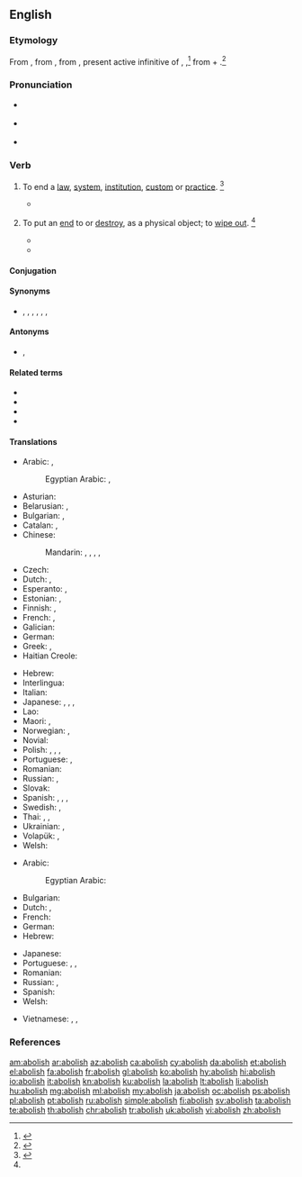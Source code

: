 ==English==

===Etymology===
From {{etyl|enm|en}} {{m|enm|abolisshen}}, from {{etyl|frm|en}} {{m|frm|abolir||to abolish}}, from {{etyl|la|en}} {{m|la|abolēre||destroy, cause to die out}}, present active infinitive of {{m|la|aboleō||destroy, abolish}}, {{m|la|abolesco||to wither, to decay}},<ref>{{R:RHCD|page=4}}</ref> from {{m|la|ab||from, away from}} + {{m|la|oleō||to grow}}.<ref>{{R:MW3 1976|page=4}}</ref>

===Pronunciation===
* {{a|UK}} {{enPR|ə-bŏl'ĭsh}} {{IPA|/əˈbɒlɪʃ/|lang=en}}
* {{a|US}} {{IPA|/əˈbɑl.ɪʃ/|/əˈbɑl.əʃ/|lang=en}}
* {{audio|en-us-abolish.ogg|Audio (US)|lang=en}}

===Verb===
{{en-verb|es}}

# To end a [[law]], [[system]], [[institution]], [[custom]] or [[practice]]. {{defdate|First attested from around 1350 to 1470.}}<ref name=SOED>{{R:SOED5|page=6}}</ref>
#: {{ux|en|Slavery was '''abolished''' in the nineteenth century.}}
#* {{quote-book|year=2002|author=William Schabas|title=The abolition of the death penalty in international law|publisher=Cambridge University Press|section=title|passage=The '''abolition''' of the death penalty in international law}}
# {{lb|en|archaic}} To put an [[end]] to or [[destroy]], as a physical object; to [[wipe out]]. {{defdate|First attested from around 1350 to 1470.}}<ref name=SOED/>
#* {{quote-book|author=[[w:Edmund Spenser|Edmund Spenser]]|passage=And with thy blood '''abolish''' so reproachful blot.}}
#* {{quote-book|author=[[w:Alfred Tennyson|Alfred Tennyson]]|passage=His quick instinctive hand Caught at the hilt, as to '''abolish''' him.}}

====Conjugation====
{{en-conj-simple}}

====Synonyms====
* {{sense|to end a law, system, institution, custom or practice}} {{l|en|abrogate}}, {{l|en|annul}}, {{l|en|cancel}}, {{l|en|dissolve}}, {{l|en|nullify}}, {{l|en|repeal}}, {{l|en|revoke}}
<!-- what to do with this? WikiSaurus?
These words have in common the idea of setting aside by some [[overruling]] act.
* ''Abolish'' [[applies]] particularly to things of a permanent nature, such as institutions, usages, customs, etc.; as, to ''abolish'' [[monopolies]], [[serfdom]], slavery. ''Repeal'' [[describes]] the act by which the legislature of a state sets aside a law which it had previously [[enacted]].
* ''Abrogate'' was originally applied to the [[repeal]] of a law by the Roman people; and hence, when the power of making laws was [[usurped]] by the [[emperors]], the term was applied to ''their'' act of setting aside the laws. Thus it came to express that act by which a sovereign or an [[executive]] government sets aside laws, [[ordinances]], [[regulations]], [[treaties]], [[conventions]], etc.
* ''Revoke'' denotes the act of [[recalling]] some previous grant which [[conferred]], privilege, etc.; as, to ''revoke'' a decree, to ''revoke'' a power of [[attorney]], a promise, etc. Thus, also, we speak of the ''revocation'' of the [[Edict]] of [[Nantes]].
* ''Annul'' is used in a more general sense, denoting simply to make void; as, to ''annul'' a contract, to ''annul'' an agreement.
* ''Nullify'' is an old word applied to the setting of things aside either by force or by total [[disregard]]; as, to ''nullify'' an act of Congress.
* ''Cancel'' is to strike out or annul, by a [[deliberate]] exercise of power, something which has [[operative]] force. -->

====Antonyms====
* {{sense|to end a law, system, institution, custom or practice}} {{l|en|establish}}, {{l|en|found}}

====Related terms====
* {{l|en|abolisher}}
* {{l|en|abolition}}
* {{l|en|abolitionist}}
* {{l|en|abolishable}}

====Translations====
{{trans-top|to end a law, system, institution, custom or practice}}
* Arabic: {{t|ar|أَبْطَلَ}}, {{t|ar|أَلْغَى}}
*: Egyptian Arabic: {{t|arz|يبطل|tr=yebṭel|sc=Arab}}, {{t|arz|يلغي|tr=yelği|sc=Arab}}
* Asturian: {{t|ast|abolir}}
* Belarusian: {{t|be|касава́ць|impf}}, {{t|be|скасава́ць|pf}}
* Bulgarian: {{t+|bg|према́хвам}}, {{t+|bg|отменям}}
* Catalan: {{t+|ca|abolir}}, {{t+|ca|suprimir}}
* Chinese:
*: Mandarin: {{t+|cmn|取消|tr=qǔxiāo|sc=Hani}}, {{t+|cmn|廢除|sc=Hani}}, {{t+|cmn|废除|tr=fèichú|sc=Hani}}, {{t+|cmn|廢止|sc=Hani}}, {{t+|cmn|废止|tr=fèizhǐ|sc=Hani}}
* Czech: {{t+|cs|zrušit}}
* Dutch: {{t+|nl|afschaffen}}, {{t+|nl|opheffen}}
* Esperanto: {{t|eo|abolicii}}, {{t|eo|forigi}}
* Estonian: {{t|et|tühistama}}, {{t|et|kaotama}}
* Finnish: {{t+|fi|lakkauttaa}}, {{t+|fi|lopettaa}}
* French: {{t+|fr|abolir}}, {{t+|fr|supprimer}}
* Galician: {{t+|gl|abolir}}
* German: {{t+|de|abschaffen}}
* Greek: {{t+|el|καταργώ}}, {{t+|el|καταλύω}}
* Haitian Creole: {{t|ht|aboli}}
{{trans-mid}}
* Hebrew: {{t|he|ביטל|tr=bitél}}
* Interlingua: {{t|ia|abolir}}
* Italian: {{t+|it|abolire}}
* Japanese: {{t+|ja|止める|tr=yameru}}, {{t|ja|無くす|tr=nakusu}}, {{t+|ja|廃止|tr=haishi suru|alt=廃止する|sc=Jpan}}, {{t+|ja|打破|tr=daha suru|alt=打破する|sc=Jpan}}
* Lao: {{t|lo|ລົບລ້າງ}}
* Maori: {{t|mi|whakahorohoro}}, {{t|mi|whakakāhore}}
* Norwegian: {{t|no|avskaffe}}, {{t|no|forkaste}}
* Novial: {{t|nov|aboli}}
* Polish: {{qualifier|a practice}} {{t+|pl|znosić|impf}}, {{t+|pl|znieść|pf}}, {{qualifier|a system}} {{t+|pl|obalać|impf}}, {{t+|pl|obalić|pf}}
* Portuguese: {{t+|pt|abolir}}, {{t+|pt|suprimir}}
* Romanian: {{t+|ro|aboli}}
* Russian: {{t+|ru|отменя́ть|impf}}, {{t+|ru|отмени́ть|pf}}
* Slovak: {{t|sk|zrušiť}}
* Spanish: {{t+|es|abolir}}, {{t+|es|suprimir}}, {{t+|es|abrogar}}, {{t+|es|quitar}}
* Swedish: {{t+|sv|överge}}, {{t+|sv|förkasta}}
* Thai: {{t+|th|เลิก}}, {{t+|th|ยกเลิก|tr=yok-lêrk}}, {{t|th|ยุบเลิก|tr=yoob-lêrk}}
* Ukrainian: {{t|uk|касува́ти|impf}}, {{t|uk|скасува́ти|pf}}
* Volapük: {{t+|vo|säkibön}}, {{t+|vo|finidön}}
* Welsh: {{t+|cy|diddymu}}
{{trans-bottom}}

{{trans-top|to destroy}}
* Arabic: {{t|ar|دَمَر}}
*: Egyptian Arabic: {{t|arz|دمر|tr=damar|sc=Arab}}
* Bulgarian: {{t+|bg|унищожа́вам}}
* Dutch: {{t+|nl|vernietigen}}, {{t|nl|buiten werking stellen}}
* French: {{t+|fr|détruire}}
* German: {{t+|de|vernichten}}
* Hebrew: {{t+|he|הרס|tr=harás}}
{{trans-mid}}
* Japanese: {{t+|ja|打破|alt=打破する|tr=daha suru}}
* Portuguese: {{t+|pt|destroçar}}, {{t+|pt|arrasar}}, {{t|pt|[[acabar]] [[com]]}}
* Romanian: {{t+|ro|distruge}}
* Russian: {{t+|ru|уничтожа́ть|impf}}, {{t+|ru|уничто́жить|pf}}
* Spanish: {{t+|es|destrozar}}
* Welsh: {{t+|cy|dinistrio}}
{{trans-bottom}}

{{checktrans-top}}
* Vietnamese: {{t-check|vi|thủ tiêu}}, {{t-check|vi|bãi bỏ}}, {{t-check|vi|huỷ bỏ}}
{{trans-bottom}}

===References===
<references/>

[[am:abolish]]
[[ar:abolish]]
[[az:abolish]]
[[ca:abolish]]
[[cy:abolish]]
[[da:abolish]]
[[et:abolish]]
[[el:abolish]]
[[fa:abolish]]
[[fr:abolish]]
[[gl:abolish]]
[[ko:abolish]]
[[hy:abolish]]
[[hi:abolish]]
[[io:abolish]]
[[it:abolish]]
[[kn:abolish]]
[[ku:abolish]]
[[la:abolish]]
[[lt:abolish]]
[[li:abolish]]
[[hu:abolish]]
[[mg:abolish]]
[[ml:abolish]]
[[my:abolish]]
[[ja:abolish]]
[[oc:abolish]]
[[ps:abolish]]
[[pl:abolish]]
[[pt:abolish]]
[[ru:abolish]]
[[simple:abolish]]
[[fi:abolish]]
[[sv:abolish]]
[[ta:abolish]]
[[te:abolish]]
[[th:abolish]]
[[chr:abolish]]
[[tr:abolish]]
[[uk:abolish]]
[[vi:abolish]]
[[zh:abolish]]